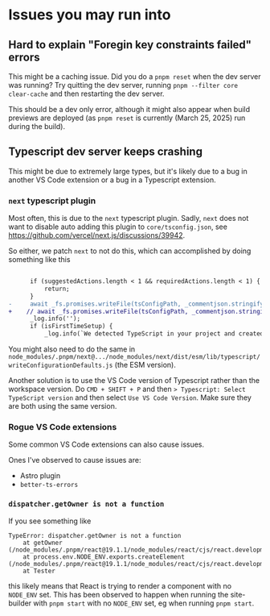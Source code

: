 # Issues you may run into

## Hard to explain "Foregin key constraints failed" errors

This might be a caching issue. Did you do a `pnpm reset` when the dev server was running?
Try quitting the dev server, running `pnpm --filter core clear-cache` and then restarting the dev server.

This should be a dev only error, although it might also appear when build previews are deployed (as `pnpm reset` is currently (March 25, 2025) run during the build).

## Typescript dev server keeps crashing

This might be due to extremely large types, but it's likely due to a bug in another VS Code extension or a bug in a Typescript extension.

### `next` typescript plugin

Most often, this is due to the `next` typescript plugin. Sadly, `next` does not want to disable auto adding this plugin to `core/tsconfig.json`, see https://github.com/vercel/next.js/discussions/39942.

So either, we patch `next` to not do this, which can accomplished by doing something like this

```diff filename=node_modules/.pnpm/next@.../node_modules/next/dist/lib/typescript/writeConfigurationDefaults.js:314

      if (suggestedActions.length < 1 && requiredActions.length < 1) {
          return;
      }
-     await _fs.promises.writeFile(tsConfigPath, _commentjson.stringify(userTsConfig, null, 2) + _os.default.EOL);
+    // await _fs.promises.writeFile(tsConfigPath, _commentjson.stringify(userTsConfig, null, 2) + _os.default.EOL);
      _log.info('');
      if (isFirstTimeSetup) {
          _log.info(`We detected TypeScript in your project and created a ${(0, _picocolors.cyan)('tsconfig.json')} file for you.`);
```

You might also need to do the same in `node_modules/.pnpm/next@.../node_modules/next/dist/esm/lib/typescript/writeConfigurationDefaults.js` (the ESM version).

Another solution is to use the VS Code version of Typescript rather than the workspace version. Do `CMD + SHIFT + P` and then `> Typescript: Select TypeScript version` and then select `Use VS Code Version`. Make sure they are both using the same version.

### Rogue VS Code extensions

Some common VS Code extensions can also cause issues.

Ones I've observed to cause issues are:

- Astro plugin
- `better-ts-errors`

### `dispatcher.getOwner is not a function`

If you see something like

```
TypeError: dispatcher.getOwner is not a function
    at getOwner (/node_modules/.pnpm/react@19.1.1/node_modules/react/cjs/react.development.js:162:54)
    at process.env.NODE_ENV.exports.createElement (/node_modules/.pnpm/react@19.1.1/node_modules/react/cjs/react.development.js:1031:9)
    at Tester
```

this likely means that React is trying to render a component with no `NODE_ENV` set. This has been observed to happen when running the site-builder with `pnpm start` with no `NODE_ENV` set, eg when running `pnpm start`.
